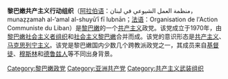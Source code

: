 '''黎巴嫩共产主义行动组织'''（[[阿拉伯语|阿拉伯语]]：منظمة العمل الشيوعي في لبنان，munaẓẓamah al-‘amal al-shuyū‘ī fī lubnān；[[法语|法语]]：Organisation de l'Action Communiste du Liban）是[[黎巴嫩|黎巴嫩]]的一个[[共产主义|共产主义]]政党。该党成立于1970年，由[[黎巴嫩社会主义者组织|黎巴嫩社会主义者组织]]和[[社会主义黎巴嫩|社会主义黎巴嫩]]合并而成。该党的意识形态是[[共产主义|共产主义]]、[[马克思列宁主义|马克思列宁主义]]。该党是黎巴嫩国内少数几个跨教派政党之一，其成员来自[[基督徒|基督徒]]、[[穆斯林|穆斯林]]和[[德鲁兹人|德鲁兹人]]等不同出身背景。

[[Category:黎巴嫩政党|Category:黎巴嫩政党]]
[[Category:亚洲共产党|Category:亚洲共产党]]
[[Category:共产主义武装组织|Category:共产主义武装组织]]
